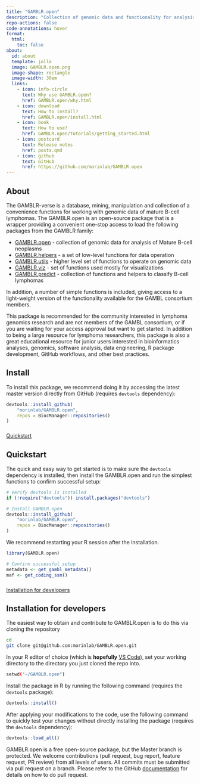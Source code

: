 ```yaml
---
title: "GAMBLR.open"
description: "Collection of genomic data and functionality for analysis of Mature B-cell neoplasms"
repo-actions: false
code-annotations: hover
format:
  html:
    toc: false
about:
  id: about
  template: jolla
  image: GAMBLR.open.png
  image-shape: rectangle
  image-width: 30em
  links:
    - icon: info-circle
      text: Why use GAMBLR.open?
      href: GAMBLR.open/why.html
    - icon: download
      text: How to install?
      href: GAMBLR.open/install.html
    - icon: book
      text: How to use?
      href: GAMBLR.open/tutorials/getting_started.html
    - icon: postcard
      text: Release notes
      href: posts.qmd
    - icon: github
      text: GitHub
      href: https://github.com/morinlab/GAMBLR.open
---
```


::: {#about}
:::

## About

The GAMBLR-verse is a database, mining, manipulation and collection of a convenience functions for working with genomic data of mature B-cell lymphomas. The GAMBLR.open is an open-source package that is a wrapper providing a convenient one-stop access to load the following packages from the GAMBLR family:

- [GAMBLR.open](https://github.com/morinlab/GAMBLR.open) - collection of genomic
data for analysis of Mature B-cell neoplasms
- [GAMBLR.helpers](https://github.com/morinlab/GAMBLR.helpers) - a set of low-level functions for data operation
- [GAMBLR.utils](https://github.com/morinlab/GAMBLR.utils) - higher level set of functions to operate on genomic data
- [GAMBLR.viz](https://github.com/morinlab/GAMBLR.viz) - set of functions used mostly for visualizations
- [GAMBLR.predict](https://github.com/morinlab/GAMBLR.predict) - collection of functions and helpers to classify B-cell lymphomas

In addition, a number of simple functions is included, giving access to a light-weight version of the functionality available for the GAMBL consortium members.

::: {.callout-tip title="Who should use this package?"}
This package is recommended for the community interested in lymphoma genomics research and are not members of the GAMBL consortium, or if you are waiting for your access approval but want to get started. In addition to being a large resource for lymphoma researchers, this package is also a great educational resource for junior users interested in bioinformatics analyses, genomics, software analysis, data engineering, R package development, GitHub workflows, and other best practices.
:::


## Install

To install this package, we recommend doing it by accessing the latest master version directly from GitHub (requires `devtools` dependency):

```r
devtools::install_github(
    "morinlab/GAMBLR.open",
    repos = BiocManager::repositories()
)
```


###

<div class="d-grid gap-2"><a class="btn btn-lg btn-primary" data-bs-toggle="collapse" href="#collapseQuickstart" role="button" aria-expanded="false" aria-controls="collapseQuickstart">Quickstart</a></div>

###

::: {#collapseQuickstart .collapse .multi-collapse}

## Quickstart

The quick and easy way to get started is to make sure the `devtools` dependency is installed, then install the GAMBLR.open and run the simplest functions to confirm successful setup:

```r
# Verify devtools is installed
if (!require("devtools")) install.packages("devtools")

# Install GAMBLR.open
devtools::install_github(
    "morinlab/GAMBLR.open",
    repos = BiocManager::repositories()
)
```

We recommend restarting your R session after the installation.

```r
library(GAMBLR.open)

# Confirm successful setup
metadata <- get_gambl_metadata()
maf <- get_coding_ssm()
```

:::

###

<div class="d-grid gap-2"><a class="btn btn-lg btn-primary" data-bs-toggle="collapse" href="#collapseDevelopers" role="button" aria-expanded="false" aria-controls="collapseDevelopers"  margin="100px">Installation for developers</a></div>

::: {#collapseDevelopers .collapse .multi-collapse}

## Installation for developers

The easiest way to obtain and contribute to GAMBLR.open is to do this via cloning the repository

```bash
cd
git clone git@github.com:morinlab/GAMBLR.open.git
```
In your R editor of choice (which is __**hopefully**__ [VS Code](https://code.visualstudio.com/)), set your working directory to the directory you just cloned the repo into.

```bash
setwd("~/GAMBLR.open")
```

Install the package in R by running the following command (requires the
`devtools` package):

```r
devtools::install()
```

After applying your modifications to the code, use the following command to
quickly test your changes without directly installing the package (requires the
`devtools` dependency):

```r
devtools::load_all()
```

GAMBLR.open is a free open-source package, but the Master branch is protected.
We welcome contributions (pull request, bug report, feature request, PR review)
from all levels of users. All commits must be submitted via pull request on a
branch. Please refer to the GitHub [documentation](https://docs.github.com/en/pull-requests/collaborating-with-pull-requests/proposing-changes-to-your-work-with-pull-requests/creating-a-pull-request) for details on how to do pull request.

:::
